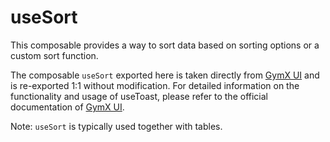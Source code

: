 # useSort

This composable provides a way to sort data based on sorting options or a custom sort function.

The composable `useSort` exported here is taken directly from [GymX UI](https://gymx-ui-dev.fitx.de/?path=/docs/composables-usesort--docs) and is re-exported 1:1 without modification.
For detailed information on the functionality and usage of useToast, please refer to the official documentation of [GymX UI](https://gymx-ui-dev.fitx.de/).

Note: `useSort` is typically used together with tables.
